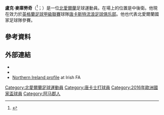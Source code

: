 {{noteTA
|G1=Football
|G2=FAcup
|1=zh-hans:麥庫勞奇;zh-hk:麥哥洛夫;
}}

'''盧克·麥庫勞奇'''（{{lang-en|Luke McCullough}}<ref name="Player Details: Luke McCullough">{{Cite web |title=Player Details: Luke McCullough |publisher=English National Football Archive }}</ref>；{{bd|1994年|2月15日}}）是一位[[北愛爾蘭|北愛爾蘭]]足球運動員。在場上的位置是中後衛。他現在效力於[[英格蘭足球甲級聯賽|英格蘭足球甲級聯賽]]球隊[[唐卡斯特流浪足球俱乐部|唐卡斯特流浪足球俱乐部]]。他也代表北愛爾蘭國家足球隊參賽。

==參考資料==
{{Reflist}}

==外部連結==
*{{soccerbase|69031}}
*{{UEFA player|250013365}}
*[https://web.archive.org/web/20140606222122/http://www.irishfa.com/international/squad-profiles/profile/2475/luke-mccullough/ Northern Ireland profile] at Irish FA

{{2016年歐洲國家盃北愛爾蘭參賽名單}}

{{DEFAULTSORT:McCullough, Luke}}
[[Category:北愛爾蘭足球運動員|Category:北愛爾蘭足球運動員]]
[[Category:唐卡士打球員|Category:唐卡士打球員]]
[[Category:2016年歐洲國家盃球員|Category:2016年歐洲國家盃球員]]
[[Category:阿马郡人|Category:阿马郡人]]